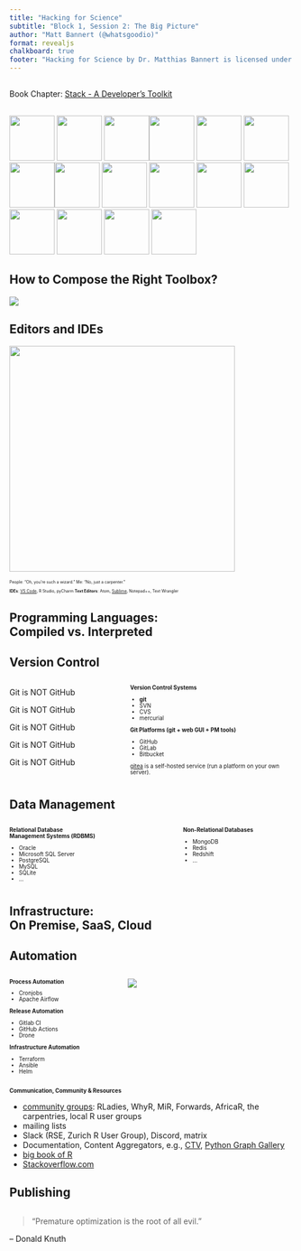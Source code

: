 ```yaml
---
title: "Hacking for Science"
subtitle: "Block 1, Session 2: The Big Picture"
author: "Matt Bannert (@whatsgoodio)"
format: revealjs
chalkboard: true
footer: "Hacking for Science by Dr. Matthias Bannert is licensed under [CC BY-NC-SA 4.0](https://creativecommons.org/licenses/by-nc-sa/4.0/?ref=chooser-v1)"
---
```



## {.center}

Book Chapter: [Stack - A Developer's Toolkit](https://devops-carpentry.github.io/book/stack-developer-toolkit.html)


## {.center}


<div>
<a href="https://aws.amazon.com/"><img src="logos/aws.png" width = "80px"></a>
<a href="https://azure.microsoft.com/en-us/"><img src="logos/azure.png" width = "80px"></a> <a href="https://d3js.org"><img src="logos/d3.png" width = "80px"></a><a href="https://docker.com"><img src="logos/docker.png" width = "80px"></a> <img src="logos/git.png" width = "80px"> <img src="logos/github.png" width = "80px"> <img src="logos/hadoop.png" width = "80px"><a href="https://highcharts.com"><img src="logos/highcharts.png" width = "80px"></a> <img src="logos/julia.png" width = "80px"> <img src="logos/matlab.png" width = "80px"> <img src="logos/mongodb.png" width = "80px"> <img src="logos/pandas.png" width = "80px"> <img src="logos/postgresql.png" width = "80px"> <img src="logos/python.png" width = "80px"> <img src="logos/rstats.png" width = "80px"> <img src="logos/rstudio.png" width = "80px"></div>


## How to Compose the Right Toolbox? {.center}

[![](img/picktools.jpg)](https://devops-carpentry.github.io/book/stack-developer-toolkit.html "Choose Your Tools"){fig-align="center"}



## Editors and IDEs 

<style>
.small{
font-size:.5em;
}
.smaller{
font-size:.7em;
}

</style>

![](img/wizardry.jpg){fig-align="center" height="400"}


::: {.small} 
People: "Oh, you're such a wizard." 
Me: "No, just a carpenter." 

**IDEs**: [VS Code](https://code.visualstudio.com/blogs/2017/11/15/live-share),
R Studio, pyCharm  **Text Editors**: Atom, [Sublime](https://www.sublimetext.com/), Notepad++, Text Wrangler
:::


## Programming Languages:<br> Compiled vs. Interpreted {.center}


## Version Control

:::: {.columns}

::: {.column width="40%"}

Git is NOT GitHub

Git is NOT GitHub

Git is NOT GitHub

Git is NOT GitHub

Git is NOT GitHub

:::

::: {.column width="60%" .smaller}

**Version Control Systems**

- **git**
- SVN
- CVS
- mercurial

**Git Platforms (git + web GUI + PM tools)**

- GitHub
- GitLab
- Bitbucket

[gitea](https://gitea.io/en-us/) is a self-hosted service (run a platform on your own server).

:::


::::


## Data Management


:::: {.columns .smaller}

::: {.column width="60%"}

**Relational Database<br> Management Systems (RDBMS)**

- Oracle
- Microsoft SQL Server
- PostgreSQL
- MySQL 
- SQLite
- ...

:::

::: {.column width="40%" }

**Non-Relational Databases**

- MongoDB
- Redis
- Redshift
- ...


:::


::::


## Infrastructure:<br> On Premise, SaaS, Cloud {.center}


## Automation

:::: {.columns .smaller}

::: {.column width="40%"}

**Process Automation**

- Cronjobs
- Apache Airflow

**Release Automation**

- Gitlab CI
- GitHub Actions
- Drone

**Infrastructure Automation**

- Terraform
- Ansible
- Helm



:::

::: {.column width="60%" }

![](img/colored_factory.jpg)

:::


::::


## Communication, Community & Resources {.smaller}

- [community groups](https://benubah.github.io/r-community-explorer/index.html): RLadies, WhyR, MiR, Forwards, AfricaR, the carpentries, local R user groups
- mailing lists
- Slack (RSE, Zurich R User Group), Discord, matrix
- Documentation, Content Aggregators, e.g., [CTV](https://cran.r-project.org/web/views/), [Python Graph Gallery](https://python-graph-gallery.com/)
- [big book of R](https://www.bigbookofr.com/)
- [Stackoverflow.com](https://stackoverflow.com/questions/15376075/cluster-analysis-in-r-determine-the-optimal-number-of-clusters/36729465#36729465)


## Publishing {.center}



## {.center}

> "Premature optimization is the root of all evil."

-- Donald Knuth







